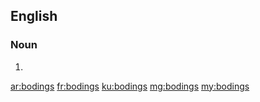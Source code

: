==English==

===Noun===
{{head|en|noun plural form}}

# {{plural of|boding|lang=en}}

[[ar:bodings]]
[[fr:bodings]]
[[ku:bodings]]
[[mg:bodings]]
[[my:bodings]]